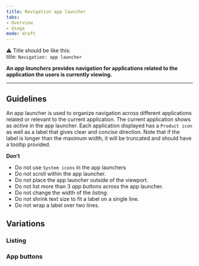 ```yaml
---
title: Navigation app launcher
tabs: 
- Overview
- Usage
mode: draft
---
```


:warning: Title should be like this:  
title: `Navigation: app launcher`

**An *app launchers* provides navigation for applications related to the application the users is currently viewing.**
<!--One to two sentences as an introduction to the component-->

***

## Guidelines
<!--List how to use it, sizes, widths, grid interactions, color allowances -->

An app launcher is used to organize navigation across different applications related or relevant to the current application. The current application shows as *active* in the app launcher. Each application displayed has a `Product icon` as well as a label that gives clear and concise direction. Note that if the label is longer than the maximum width, it will be truncated and should have a tooltip provided.


**Don't** 
<!--Bullet point list if needed -->


* Do not use `System icons` in the app launchers
* Do not scroll within the app launcher. 
* Do not place the app launcher outside of the viewport. 
* Do not list more than 3 *app buttons* across the app launcher. 
* Do not change the width of the *listing*.
* Do not shrink text size to fit a label on a single line.
* Do not wrap a label over two lines.


## Variations 
<!--One ### heading per frame in Figma, explaining each component in that frame. One 'content' section per variation if needed -->


### Listing

<Embed url="https://www.figma.com/file/0bGXR2sCwMVSDNyyzu5BXrO5/UI%E2%80%94User-Interface?node-id=3216%3A2660" />


### App buttons

<Embed url="https://www.figma.com/file/0bGXR2sCwMVSDNyyzu5BXrO5/UI%E2%80%94User-Interface?node-id=3216%3A446" />
